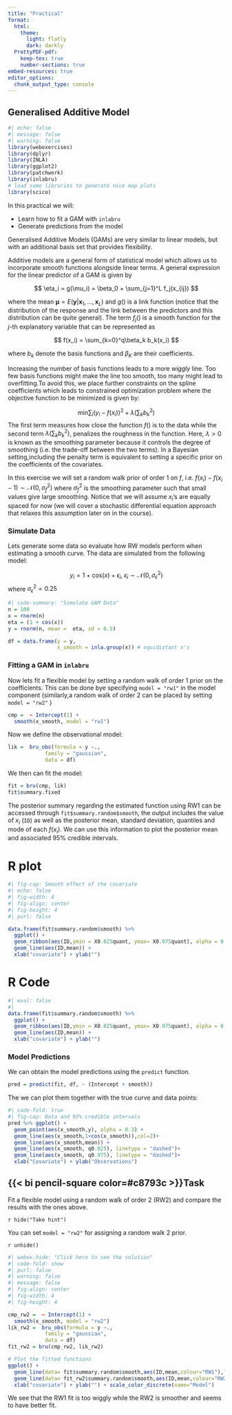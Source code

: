 ```yaml
---
title: "Practical"
format: 
  html:
    theme:
      light: flatly
      dark: darkly
  PrettyPDF-pdf:
    keep-tex: true
    number-sections: true
embed-resources: true
editor_options: 
  chunk_output_type: console
---
```


## Generalised Additive Model {#sec-gam_ex}

```r
#| echo: false
#| message: false
#| warning: false
library(webexercises)
library(dplyr)
library(INLA)
library(ggplot2)
library(patchwork)
library(inlabru)     
# load some libraries to generate nice map plots
library(scico)
```

In this practical we will:

-   Learn how to fit a GAM with `inlabru`
-   Generate predictions from the model

Generalised Additive Models (GAMs) are very similar to linear models, but with an additional basis set that provides flexibility.

Additive models are a general form of statistical model which allows us to incorporate smooth functions alongside linear terms. A general expression for the linear predictor of a GAM is given by

$$
\eta_i = g(\mu_i) = \beta_0 + \sum_{j=1}^L f_j(x_{ij}) 
$$

where the mean $\pmb{\mu} = E(\mathbf{y}|\mathbf{x}_1,\ldots,\mathbf{x}_L)$ and $g()$ is a link function (notice that the distribution of the response and the link between the predictors and this distribution can be quite general). The term $f_j()$ is a smooth function for the *j*-th explanatory variable that can be represented as

$$
f(x_i) = \sum_{k=0}^q\beta_k b_k(x_i)
$$

where $b_k$ denote the basis functions and $\beta_K$ are their coefficients.

Increasing the number of basis functions leads to a more *wiggly* line. Too few basis functions might make the line too smooth, too many might lead to overfitting.To avoid this, we place further constraints on the spline coefficients which leads to constrained optimization problem where the objective function to be minimized is given by:

$$
\mathrm{min}\sum_i(y_i-f(x_i))^2 + \lambda(\sum_kb^2_k)
$$ The first term measures how close the function $f()$ is to the data while the second term $\lambda(\sum_kb^2_k)$, penalizes the roughness in the function. Here, $\lambda >0$ is known as the smoothing parameter because it controls the degree of smoothing (i.e. the trade-off between the two terms). In a Bayesian setting,including the penalty term is equivalent to setting a specific prior on the coefficients of the covariates.

In this exercise we will set a random walk prior of order 1 on $f$, i.e. $f(x_i)-f(x_i-1) \sim \mathcal{N}(0,\sigma^2_f)$ where $\sigma_f^2$ is the smoothing parameter such that small values give large smoothing. Notice that we will assume $x_i$'s are equally spaced for now (we will cover a stochastic differential equation approach that relaxes this assumption later on in the course).

### Simulate Data

Lets generate some data so evaluate how RW models perform when estimating a smooth curve. The data are simulated from the following model:

$$
y_i = 1 + \mathrm{cos}(x) + \epsilon_i, ~ \epsilon_i \sim \mathcal{N}(0,\sigma^2_\epsilon)
$$ where $\sigma_\epsilon^2 = 0.25$

```r
#| code-summary: "Simulate GAM Data"
n = 100
x = rnorm(n)
eta = (1 + cos(x))
y = rnorm(n, mean =  eta, sd = 0.5)

df = data.frame(y = y, 
                x_smooth = inla.group(x)) # equidistant x's 

```

### Fitting a GAM in `inlabru`

Now lets fit a flexible model by setting a random walk of order 1 prior on the coefficients. This can be done bye specifying `model = "rw1"` in the model component (similarly,a random walk of order 2 can be placed by setting `model = "rw2"` )

```r
cmp =  ~ Intercept(1) + 
  smooth(x_smooth, model = "rw1")
```

Now we define the observational model:

```r
lik =  bru_obs(formula = y ~.,
            family = "gaussian",
            data = df)
```

We then can fit the model:

```r
fit = bru(cmp, lik)
fit$summary.fixed
```

The posterior summary regarding the estimated function using RW1 can be accessed through `fit$summary.random$smooth`, the output includes the value of $x_i$ (`ID`) as well as the posterior mean, standard deviation, quantiles and mode of each $f(x_i)$. We can use this information to plot the posterior mean and associated 95% credible intervals.

::: panel-tabset
# R plot

```r
#| fig-cap: Smooth effect of the covariate
#| echo: false
#| fig-width: 4
#| fig-align: center
#| fig-height: 4
#| purl: false

data.frame(fit$summary.random$smooth) %>% 
  ggplot() + 
  geom_ribbon(aes(ID,ymin = X0.025quant, ymax= X0.975quant), alpha = 0.5) + 
  geom_line(aes(ID,mean)) + 
  xlab("covariate") + ylab("")
```

# R Code

```r
#| eval: false
#| 
data.frame(fit$summary.random$smooth) %>% 
  ggplot() + 
  geom_ribbon(aes(ID,ymin = X0.025quant, ymax= X0.975quant), alpha = 0.5) + 
  geom_line(aes(ID,mean)) + 
  xlab("covariate") + ylab("")
```
:::

### Model Predictions

We can obtain the model predictions using the `predict` function.

```r
pred = predict(fit, df, ~ (Intercept + smooth))
```

The we can plot them together with the true curve and data points:

```r
#| code-fold: true
#| fig-cap: Data and 95% credible intervals
pred %>% ggplot() + 
  geom_point(aes(x_smooth,y), alpha = 0.3) +
  geom_line(aes(x_smooth,1+cos(x_smooth)),col=2)+
  geom_line(aes(x_smooth,mean)) +
  geom_line(aes(x_smooth, q0.025), linetype = "dashed")+
  geom_line(aes(x_smooth, q0.975), linetype = "dashed")+
  xlab("Covariate") + ylab("Observations")
```

::: {.callout-warning icon="false"}
## {{< bi pencil-square color=#c8793c >}}Task

Fit a flexible model using a random walk of order 2 (RW2) and compare the results with the ones above.

`r hide("Take hint")`

You can set `model = "rw2"` for assigning a random walk 2 prior.

`r unhide()`

```r
#| webex.hide: "Click here to see the solution"
#| code-fold: show
#| purl: false
#| warning: false
#| message: false
#| fig-align: center
#| fig-width: 4
#| fig-height: 4

cmp_rw2 =  ~ Intercept(1) + 
  smooth(x_smooth, model = "rw2")
lik_rw2 =  bru_obs(formula = y ~.,
            family = "gaussian",
            data = df)
fit_rw2 = bru(cmp_rw2, lik_rw2)

# Plot the fitted functions
ggplot() + 
  geom_line(data= fit$summary.random$smooth,aes(ID,mean,colour="RW1"),lty=2) + 
  geom_line(data= fit_rw2$summary.random$smooth,aes(ID,mean,colour="RW2")) + 
  xlab("covariate") + ylab("") + scale_color_discrete(name="Model")

```

We see that the RW1 fit is too wiggly while the RW2 is smoother and seems to have better fit.
:::
